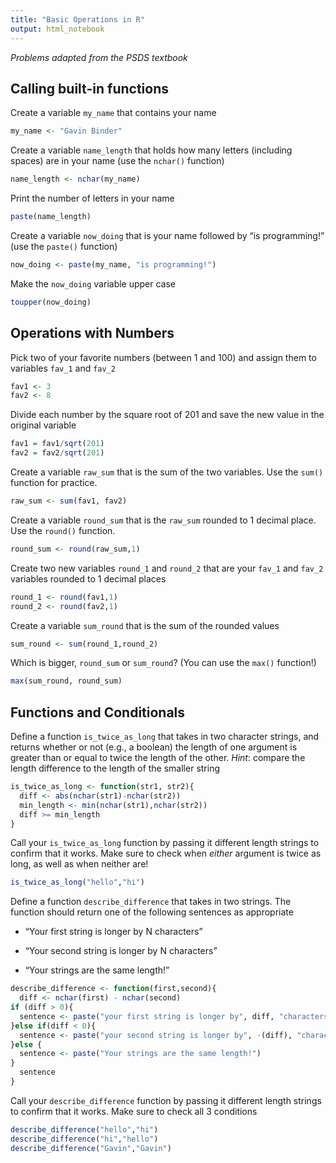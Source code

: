 ---
title: "Basic Operations in R"
output: html_notebook
---

_Problems adapted from the PSDS textbook_

## Calling built-in functions

Create a variable `my_name` that contains your name

```{r}
my_name <- "Gavin Binder"
```


Create a variable `name_length` that holds how many letters (including spaces) are in your name (use the `nchar()` function)

```{r}
name_length <- nchar(my_name)
```



Print the number of letters in your name

```{r}
paste(name_length)
```

Create a variable `now_doing` that is your name followed by "is programming!" (use the `paste()` function)

```{r}
now_doing <- paste(my_name, "is programming!")
```

Make the `now_doing` variable upper case

```{r}
toupper(now_doing)
```


## Operations with Numbers

Pick two of your favorite numbers (between 1 and 100) and assign them to variables `fav_1` and `fav_2`

```{r}

fav1 <- 3
fav2 <- 8
```


Divide each number by the square root of 201 and save the new value in the original variable

```{r}
fav1 = fav1/sqrt(201)
fav2 = fav2/sqrt(201)

```


Create a variable `raw_sum` that is the sum of the two variables. Use the `sum()` function for practice.

```{r}
raw_sum <- sum(fav1, fav2)
```


Create a variable `round_sum` that is the `raw_sum` rounded to 1 decimal place. Use the `round()` function.

```{r}
round_sum <- round(raw_sum,1)
```


Create two new variables `round_1` and `round_2` that are your `fav_1` and `fav_2` variables rounded to 1 decimal places

```{r}
round_1 <- round(fav1,1)
round_2 <- round(fav2,1)
```

Create a variable `sum_round` that is the sum of the rounded values

```{r}
sum_round <- sum(round_1,round_2)
```


Which is bigger, `round_sum` or `sum_round`? (You can use the `max()` function!)

```{r}
max(sum_round, round_sum)
```


## Functions and Conditionals

Define a function `is_twice_as_long` that takes in two character strings, and returns whether or not (e.g., a boolean) the length of one argument is greater than or equal to twice the length of the other.
_Hint_: compare the length difference to the length of the smaller string


```{r}
is_twice_as_long <- function(str1, str2){
  diff <- abs(nchar(str1)-nchar(str2))
  min_length <- min(nchar(str1),nchar(str2))
  diff >= min_length
}


```

Call your `is_twice_as_long` function by passing it different length strings to confirm that it works. Make sure to check when _either_ argument is twice
as long, as well as when neither are!

```{r}
is_twice_as_long("hello","hi")

```

Define a function `describe_difference` that takes in two strings. The function should return one of the following sentences as appropriate 

- "Your first string is longer by N characters"

- "Your second string is longer by N characters"

- "Your strings are the same length!"

```{r}
describe_difference <- function(first,second){
  diff <- nchar(first) - nchar(second)
if (diff > 0){
  sentence <- paste("your first string is longer by", diff, "characters")
}else if(diff < 0){
  sentence <- paste("your second string is longer by", -(diff), "characters")
}else {
  sentence <- paste("Your strings are the same length!")
}
  sentence
}

```



Call your `describe_difference` function by passing it different length strings to confirm that it works. Make sure to check all 3 conditions

```{r}
describe_difference("hello","hi")
describe_difference("hi","hello")
describe_difference("Gavin","Gavin")

```


